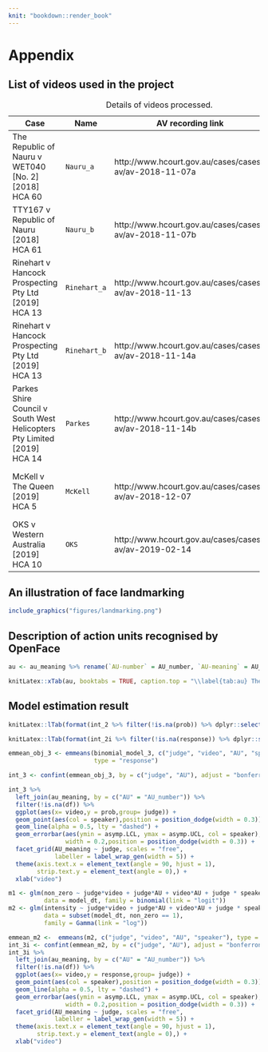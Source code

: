 ```yaml
---
knit: "bookdown::render_book"
---
```


\appendix

# Appendix

## List of videos used in the project

|Case|Name|AV recording link|Judge|
|---|--|----|---|
|The Republic of Nauru v WET040 [No. 2] [2018] HCA 60|`Nauru_a`|http://www.hcourt.gov.au/cases/cases-av/av-2018-11-07a|Nettle, Gageler, Edelman|
|TTY167 v Republic of Nauru [2018] HCA 61|`Nauru_b`|http://www.hcourt.gov.au/cases/cases-av/av-2018-11-07b|Nettle, Gageler, Edelman|
|Rinehart v Hancock Prospecting Pty Ltd [2019] HCA 13|`Rinehart_a`|http://www.hcourt.gov.au/cases/cases-av/av-2018-11-13|Gordon, Gageler, Bell, Keane, Edelman|
|Rinehart v Hancock Prospecting Pty Ltd [2019] HCA 13|`Rinehart_b`|http://www.hcourt.gov.au/cases/cases-av/av-2018-11-14a|Gordon, Keane, Bell, Gageler, Edelman|
|Parkes Shire Council v South West Helicopters Pty Limited [2019] HCA 14|`Parkes`|http://www.hcourt.gov.au/cases/cases-av/av-2018-11-14b|Gordon, Bell, Kiefel, Keane, Edelman|
|McKell v The Queen [2019] HCA 5|`McKell`|http://www.hcourt.gov.au/cases/cases-av/av-2018-12-07|Gordon, Gageler, Kiefel, Nettle, Edelman|
|OKS v Western Australia [2019] HCA 10|`OKS`|http://www.hcourt.gov.au/cases/cases-av/av-2019-02-14|Gordon, Gageler, Kiefel, Nettle, Edelman|

Table: Details of videos processed.

## An illustration of face landmarking

```r
include_graphics("figures/landmarking.png")
```

## Description of action units recognised by OpenFace

```r
au <- au_meaning %>% rename(`AU-number` = AU_number, `AU-meaning` = AU_meaning)

knitLatex::xTab(au, booktabs = TRUE, caption.top = "\\label{tab:au} The subset of action units OpenFace is able to recognise.")

```



## Model estimation result


```r
knitLatex::lTab(format(int_2 %>% filter(!is.na(prob)) %>% dplyr::select(-df), digits = 2), booktabs = TRUE, caption.firsthead = "\\label{tab:result-2}model result 2 for mean presence")
```



```r
knitLatex::lTab(format(int_2i %>% filter(!is.na(response)) %>% dplyr::select(-df), digits = 2), booktabs = TRUE, caption.firsthead = "\\label{intensity-result-2}model result 2 for mean intensity")
```


```r
emmean_obj_3 <- emmeans(binomial_model_3, c("judge", "video", "AU", "speaker"),
                        type = "response")

int_3 <- confint(emmean_obj_3, by = c("judge", "AU"), adjust = "bonferroni")

int_3 %>%
  left_join(au_meaning, by = c("AU" = "AU_number")) %>%
  filter(!is.na(df)) %>%
  ggplot(aes(x= video,y = prob,group= judge)) +
  geom_point(aes(col = speaker),position = position_dodge(width = 0.3)) +
  geom_line(alpha = 0.5, lty = "dashed") +
  geom_errorbar(aes(ymin = asymp.LCL, ymax = asymp.UCL, col = speaker),
                width = 0.2,position = position_dodge(width = 0.3)) +
  facet_grid(AU_meaning ~ judge, scales = "free",
             labeller = label_wrap_gen(width = 5)) +
  theme(axis.text.x = element_text(angle = 90, hjust = 1),
        strip.text.y = element_text(angle = 0),) +
  xlab("video")

```   

```r

m1 <- glm(non_zero ~ judge*video + judge*AU + video*AU + judge * speaker,
          data = model_dt, family = binomial(link = "logit"))
m2 <- glm(intensity ~ judge*video + judge*AU + video*AU + judge * speaker,
          data = subset(model_dt, non_zero == 1),
          family = Gamma(link = "log"))

emmean_m2 <-  emmeans(m2, c("judge", "video", "AU", "speaker"), type = "response")
int_3i <- confint(emmean_m2, by = c("judge", "AU"), adjust = "bonferroni") # the by argument prescribe
int_3i %>%
  left_join(au_meaning, by = c("AU" = "AU_number")) %>%
  filter(!is.na(df)) %>%
  ggplot(aes(x= video,y = response,group= judge)) +
  geom_point(aes(col = speaker),position = position_dodge(width = 0.3)) +
  geom_line(alpha = 0.5, lty = "dashed") +
  geom_errorbar(aes(ymin = asymp.LCL, ymax = asymp.UCL, col = speaker),
                width = 0.2,position = position_dodge(width = 0.3)) +
  facet_grid(AU_meaning ~ judge, scales = "free",
             labeller = label_wrap_gen(width = 5)) +
  theme(axis.text.x = element_text(angle = 90, hjust = 1),
        strip.text.y = element_text(angle = 0),) +
  xlab("video")
```
